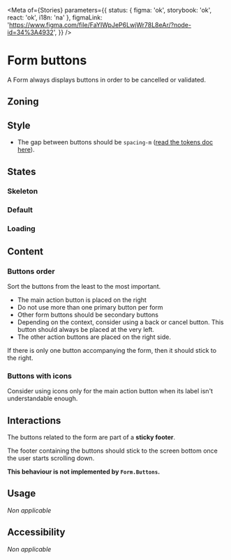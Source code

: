 
<Meta
	of={Stories}
	parameters={{
		status: { figma: 'ok', storybook: 'ok', react: 'ok', i18n: 'na' },
		figmaLink: 'https://www.figma.com/file/FaYIWpJeP6LwjWr78L8eAr/?node-id=34%3A4932',
	}}
/>

# Form buttons

A Form always displays buttons in order to be cancelled or validated.

## Zoning

<FigmaImage
	src="https://www.figma.com/file/qc8oUSyVJM67gSsbTShftt/%F0%9F%93%90-Zoning?node-id=545%3A0"
	alt="zoning image for form buttons"
/>

## Style

- The gap between buttons should be `spacing-m` ([read the tokens doc here](/docs/design-tokens-measures--docs)).

## States

### Skeleton

<FigmaImage
	src="https://www.figma.com/file/FaYIWpJeP6LwjWr78L8eAr/Forms?node-id=310%3A0"
	alt="Button zone with skeletons"
/>

<Canvas>
	<Story of={Stories.FormButtonsSkeleton} />
</Canvas>

### Default

<FigmaImage
	src="https://www.figma.com/file/FaYIWpJeP6LwjWr78L8eAr/Forms?node-id=310%3A27"
	alt="Default button zone"
/>

<Canvas>
	<Story of={Stories.FormButtonsDefault} />
</Canvas>

### Loading

<FigmaImage
	src="https://www.figma.com/file/FaYIWpJeP6LwjWr78L8eAr/Forms?node-id=310%3A1191"
	alt="Button zone with loading buttons"
/>

<Canvas>
	<Story of={Stories.FormButtonsLoading} />
</Canvas>

## Content

### Buttons order

Sort the buttons from the least to the most important.

- The main action button is placed on the right
- Do not use more than one primary button per form
- Other form buttons should be secondary buttons
- Depending on the context, consider using a back or cancel button. This button should always be placed at the very left.
- The other action buttons are placed on the right side.

<FigmaImage
	src="https://www.figma.com/file/FaYIWpJeP6LwjWr78L8eAr/Forms?node-id=57%3A81"
	alt="Button zone order demonstration"
/>

<Canvas>
	<Story of={Stories.FormButtonsOrder} />
</Canvas>

If there is only one button accompanying the form, then it should stick to the right.

<Canvas withSource="closed">
	<Story of={Stories.FormButtonsSingle} />
</Canvas>

### Buttons with icons

Consider using icons only for the main action button when its label isn't understandable enough.

## Interactions

The buttons related to the form are part of a **sticky footer**.

The footer containing the buttons should stick to the screen bottom once the user starts scrolling down.

**This behaviour is not implemented by `Form.Buttons`.**

## Usage

_Non applicable_

## Accessibility

_Non applicable_
